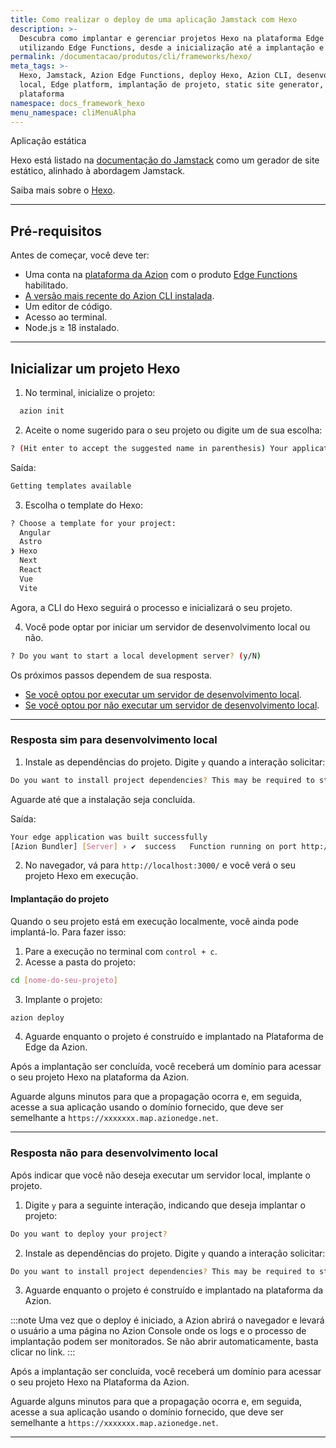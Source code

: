 ```yaml
---
title: Como realizar o deploy de uma aplicação Jamstack com Hexo
description: >-
  Descubra como implantar e gerenciar projetos Hexo na plataforma Edge da Azion
  utilizando Edge Functions, desde a inicialização até a implantação e execução.
permalink: /documentacao/produtos/cli/frameworks/hexo/
meta_tags: >-
  Hexo, Jamstack, Azion Edge Functions, deploy Hexo, Azion CLI, desenvolvimento
  local, Edge platform, implantação de projeto, static site generator, Azion
  plataforma
namespace: docs_framework_hexo
menu_namespace: cliMenuAlpha
---
```


<Tag severity="info" client:only="vue">
  Aplicação estática
</Tag>

Hexo está listado na [documentação do Jamstack](https://jamstack.org/generators/hexo/) como um gerador de site estático, alinhado à abordagem Jamstack.

Saiba mais sobre o [Hexo](https://hexo.io/docs/).

---

## Pré-requisitos

Antes de começar, você deve ter:

- Uma conta na [plataforma da Azion](/pt-br/documentacao/produtos/contas/criar-uma-conta/) com o produto [Edge Functions](/pt-br/documentacao/produtos/build/edge-application/edge-functions/) habilitado.
- [A versão mais recente do Azion CLI instalada](/pt-br/documentacao/produtos/azion-cli/visao-geral/).
- Um editor de código.
- Acesso ao terminal.
- Node.js ≥ 18 instalado.

---

## Inicializar um projeto Hexo

1. No terminal, inicialize o projeto:

```sh 
  azion init
```

2. Aceite o nome sugerido para o seu projeto ou digite um de sua escolha:

```sh 
? (Hit enter to accept the suggested name in parenthesis) Your application's name:  (remarkable_microscope)
```

Saída: 

```sh
Getting templates available
```

3. Escolha o template do Hexo:

```sh 
? Choose a template for your project: 
  Angular 
  Astro 
❯ Hexo 
  Next 
  React 
  Vue 
  Vite 
```

Agora, a CLI do Hexo seguirá o processo e inicializará o seu projeto.

4. Você pode optar por iniciar um servidor de desenvolvimento local ou não.

```sh 
? Do you want to start a local development server? (y/N) 
```

Os próximos passos dependem de sua resposta.

- [Se você optou por executar um servidor de desenvolvimento local](#resposta-sim-para-desenvolvimento-local).
- [Se você optou por não executar um servidor de desenvolvimento local](#resposta-nao-para-desenvolvimento-local).

---

### Resposta sim para desenvolvimento local

1. Instale as dependências do projeto. Digite `y` quando a interação solicitar:

```sh 
Do you want to install project dependencies? This may be required to start local development server (y/N)
```

Aguarde até que a instalação seja concluída.

Saída:

```sh
Your edge application was built successfully
[Azion Bundler] [Server] › ✔  success   Function running on port http://localhost:3000
```

2. No navegador, vá para `http://localhost:3000/` e você verá o seu projeto Hexo em execução.

#### Implantação do projeto

Quando o seu projeto está em execução localmente, você ainda pode implantá-lo. Para fazer isso:

1. Pare a execução no terminal com `control + c`. 
2. Acesse a pasta do projeto:

```sh
cd [nome-do-seu-projeto] 
```

3. Implante o projeto: 

```sh
azion deploy
```

4. Aguarde enquanto o projeto é construído e implantado na Plataforma de Edge da Azion.

Após a implantação ser concluída, você receberá um domínio para acessar o seu projeto Hexo na plataforma da Azion.

Aguarde alguns minutos para que a propagação ocorra e, em seguida, acesse a sua aplicação usando o domínio fornecido, que deve ser semelhante a `https://xxxxxxx.map.azionedge.net`.

---

### Resposta não para desenvolvimento local

Após indicar que você não deseja executar um servidor local, implante o projeto.

1. Digite `y` para a seguinte interação, indicando que deseja implantar o projeto:

```sh
Do you want to deploy your project?
```

2. Instale as dependências do projeto. Digite `y` quando a interação solicitar:

```sh 
Do you want to install project dependencies? This may be required to start local development server (y/N)
```

3. Aguarde enquanto o projeto é construído e implantado na plataforma da Azion.

:::note 
Uma vez que o deploy é iniciado, a Azion abrirá o navegador e levará o usuário a uma página no Azion Console onde os logs e o processo de implantação podem ser monitorados. Se não abrir automaticamente, basta clicar no link.
::: 

Após a implantação ser concluída, você receberá um domínio para acessar o seu projeto Hexo na Plataforma da Azion.

Aguarde alguns minutos para que a propagação ocorra e, em seguida, acesse a sua aplicação usando o domínio fornecido, que deve ser semelhante a `https://xxxxxxx.map.azionedge.net`.


---

